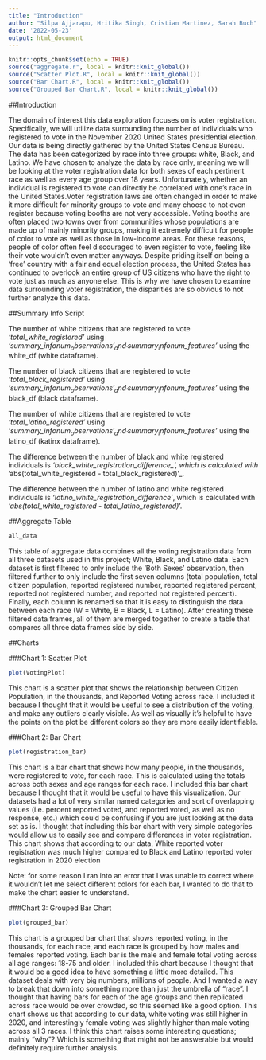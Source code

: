 ```yaml
---
title: "Introduction"
author: "Silpa Ajjarapu, Hritika Singh, Cristian Martinez, Sarah Buch"
date: '2022-05-23'
output: html_document
---
```


```r
knitr::opts_chunk$set(echo = TRUE)
source("aggregate.r", local = knitr::knit_global())
source("Scatter Plot.R", local = knitr::knit_global())
source("Bar Chart.R", local = knitr::knit_global())
source("Grouped Bar Chart.R", local = knitr::knit_global())
```
##Introduction

The domain of interest this data exploration focuses on is voter registration. Specifically, we will utilize data surrounding the number of individuals who registered to vote in the November 2020 United States presidential election. Our data is being directly gathered by the United States Census Bureau. The data has been categorized by race into three groups: white, Black, and Latino. We have chosen to analyze the data by race only, meaning we will be looking at the voter registration data for both sexes of each pertinent race as well as every age group over 18 years. Unfortunately, whether an individual is registered to vote can directly be correlated with one’s race in the United States.Voter registration laws are often changed in order to make it more difficult for minority groups to vote and many choose to not even register because voting booths are not very accessible. Voting booths are often placed two towns over from communities whose populations are made up of mainly minority groups, making it extremely difficult for people of color to vote as well as those in low-income areas. For these reasons, people of color often feel discouraged to even register to vote, feeling like their vote wouldn’t even matter anyways. Despite priding itself on being a ‘free’ country with a fair and equal election process, the United States has continued to overlook an entire group of US citizens who have the right to vote just as much as anyone else. This is why we have chosen to examine data surrounding voter registration, the disparities are so obvious to not further analyze this data.

##Summary Info Script

The number of white citizens that are registered to vote _'total_white_registered'_ using _'summary_info$num_observations'_ and _'summary_info$num_features'_ using the white_df (white dataframe).

The number of black citizens that are registered to vote _'total_black_registered'_ using _'summary_info$num_observations'_ and _'summary_info$num_features'_ using the black_df (black dataframe).

The number of white citizens that are registered to vote _'total_latino_registered'_ using _'summary_info$num_observations'_ and _'summary_info$num_features'_ using the latino_df (katinx dataframe).

The difference between the number of black and white registered individuals is _'black_white_registration_difference_', which is calculated with _'abs(total_white_registered - total_black_registered)'_.

The difference between the number of latino and white registered individuals is _'latino_white_registration_difference'_, which is calculated with _'abs(total_white_registered - total_latino_registered)_'.

##Aggregate Table 


```r
all_data
```


This table of aggregate data combines all the voting registration data from all three datasets used in this project; White, Black, and Latino data. Each dataset is first filtered to only include the ‘Both Sexes’ observation, then filtered further to only include the first seven columns (total population, total citizen population, reported registered number, reported registered percent, reported not registered number, and reported not registered percent). Finally, each column is renamed so that it is easy to distinguish the data between each race (W = White, B = Black, L = Latino). After creating these filtered data frames, all of them are merged together to create a table that compares all three data frames side by side. 

##Charts

###Chart 1: Scatter Plot

```r
plot(VotingPlot)
```


This chart is a scatter plot that shows the relationship between Citizen Population, in the thousands, and Reported Voting across race. I included it because I thought that it would be useful to see a distribution of the voting, and make any outliers clearly visible. As well as visually it's helpful to have the points on the plot be different colors so they are more easily identifiable. 

###Chart 2: Bar Chart 

```r
plot(registration_bar)
```


This chart is a bar chart that shows how many people, in the thousands, were registered to vote, for each race. This is calculated using the totals across both sexes and age ranges for each race. I included this bar chart because I thought that it would be useful to have this visualization. Our datasets had a lot of very similar named categories and sort of overlapping values (i.e. percent reported voted, and reported voted, as well as no response, etc.) which could be confusing if you are just looking at the data set as is. I thought that including this bar chart with very simple categories would allow us to easily see and compare differences in voter registration. This chart shows that according to our data, White reported voter registration was much higher compared to Black and Latino reported voter registration in 2020 election


Note: for some reason I ran into an error that I was unable to correct where it wouldn’t let me select different colors for each bar, I wanted to do that to make the chart easier to understand. 


###Chart 3: Grouped Bar Chart 

```r
plot(grouped_bar)
```
 

This chart is a grouped bar chart that shows reported voting, in the thousands, for each race, and each race is grouped by how males and females reported voting. Each bar is the male and female total voting across all age ranges: 18-75 and older. I included this chart because I thought that it would be a good idea to have something a little more detailed. This dataset deals with very big numbers, millions of people. And I wanted a way to break that down into something more than just the umbrella of "race". I thought that having bars for each of the age groups and then replicated across race would be over crowded, so this seemed like a good option. This chart shows us that according to our data, white voting was still higher in 2020, and interestingly female voting was slightly higher than male voting across all 3 races. I think this chart raises some interesting questions; mainly "why"? Which is something that might not be answerable but would definitely require further analysis.  







